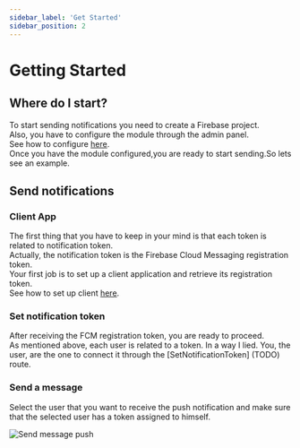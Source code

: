 ```yaml
---
sidebar_label: 'Get Started'
sidebar_position: 2
---
```


# Getting Started

## Where do I start?

To start sending notifications you need to create a Firebase project.<br />
Also, you have to configure the module through the admin panel.<br />
See how to configure [here](./config).<br />
Once you have the module configured,you are ready to start sending.So lets see an example.

## Send notifications

### Client App

The first thing that you have to keep in your mind is that each token is related to notification token.<br />
Actually, the notification token is the Firebase Cloud Messaging registration token.<br />
Your first job is to set up a client application
and retrieve its registration token.<br />
See how to set up client [here](https://firebase.google.com/docs/cloud-messaging/js/client).

### Set notification token

After receiving the FCM registration token, you are ready to proceed.<br />
As mentioned above, each user is related to a token. In a way I lied.
You, the user, are the one to connect it through the [SetNotificationToken] (TODO) route.

### Send a message

Select the user that you want to receive the push notification and make sure that the selected user has a token assigned to himself.

![Send message push](/img/modules/push-notifications/send_notification.png)
